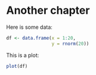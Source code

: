 # Another chapter

Here is some data:

```r
df <- data.frame(x = 1:20,
                 y = rnorm(20))
```

This is a plot:

```r
plot(df)
```

